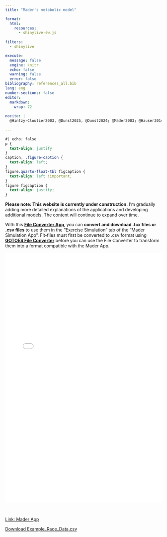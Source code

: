 ```yaml
---
title: "Mader's metabolic model"

format:
  html:
    resources: 
      - shinylive-sw.js
      
filters:
  - shinylive

execute:
  message: false
  engine: knitr
  echo: false
  warning: false
  error: false
bibliography: references_all.bib
lang: eng
number-sections: false
editor: 
  markdown: 
    wrap: 72
    
nocite: |
  @Hintzy-Cloutier2003, @Dunst2025, @Dunst2024; @Mader2003; @Hauser2014; @Ji2021; @Nolte2022; @Mader1984; @Mader1986; @Mader1996; @Oezyener2001; @Jeukendrup2005; @Brooks2004; @Brooks2012; @Jeukendrup2019; @Stegemann1991; @Friedman1998; @Friedman1999
    
---
```


```css
#| echo: false
p {
  text-align: justify
}
caption, .figure-caption {
  text-align: left;
}
figure.quarto-float-tbl figcaption {
  text-align: left !important;
}
figure figcaption {
  text-align: justify;
}
```

**Please note: This website is currently under construction.** I'm gradually adding more detailed explanations of the applications and developing additional models. The content will continue to expand over time.

With this **[File Converter App](/File_Converter.html)**, you can **convert and download .tcx files or .csv files** to use them in the "Exercise Simulation" tab of the "Mader Simulation App".
Fit-files must first be converted to .csv format using **[GOTOES File Converter](https://gotoes.org/strava/Combine_GPX_TCX_FIT_Files.php)** before you can use the File Converter to transform them into a format compatible with the Mader App.


<div style="position: relative; width: 100%; height: 800px;">
  <iframe src="Mader_App_5.1.html" style="position: absolute; width: 100%; height: 100%; border: none;"></iframe>
</div>

<br>

[Link: Mader App](/Mader_App_5.1.html)

<a href="Example_Race_Data.csv" download class="btn btn-primary">
  <i class="bi bi-download"></i> Download Example_Race_Data.csv
</a>





